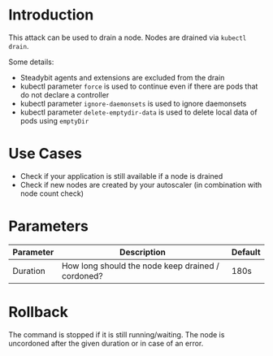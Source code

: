 # Introduction

This attack can be used to drain a node. Nodes are drained via `kubectl drain`.

Some details:
 - Steadybit agents and extensions are excluded from the drain
 - kubectl parameter `force` is used to continue even if there are pods that do not declare a controller
 - kubectl parameter `ignore-daemonsets` is used to ignore daemonsets
 - kubectl parameter `delete-emptydir-data` is used to delete local data of pods using `emptyDir`


# Use Cases

 - Check if your application is still available if a node is drained
 - Check if new nodes are created by your autoscaler (in combination with node count check)

# Parameters

| Parameter | Description                                       | Default |
|-----------|---------------------------------------------------|---------|
| Duration  | How long should the node keep drained / cordoned? | 180s    |

# Rollback

The command is stopped if it is still running/waiting. The node is uncordoned after the given duration or in case of an error.
